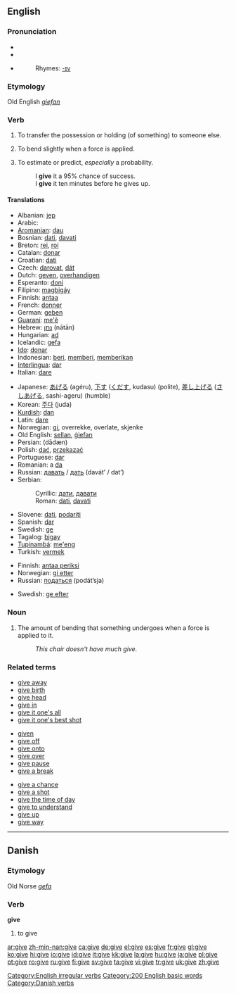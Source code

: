 ==English==

{{rank|hand|young|place|154|give|ever|saw|things}}

===Pronunciation===
*{{IPA|/gɪv/}}
*{{SAMPA|/gIv/}}
*{{audio|en-us-give.ogg|Audio (US)}}
*:Rhymes: [[Rhymes:English:-ɪv|-ɪv]]

===Etymology===
Old English ''[[giefan]]''

===Verb===
[[Category:English irregular verbs]]
{{en-verb|gives|giving|gave|given}}

#{{transitive}} To transfer the possession or holding (of something) to someone else.
#{{intransitive}} To bend slightly when a force is applied.
#{{transitive}} To estimate or predict, ''especially'' a probability.
#:I '''give''' it a 95% chance of success.
#:I '''give''' it ten minutes before he gives up.

====Translations====
{{trans-top|transfer the possession of something to someone else}}
*Albanian: [[jep]]
*Arabic: {{ARchar|[[اعطى|أعْطَى]]}} {{IPAchar|(áʕʈa)}}
*[[Aromanian]]: [[dau]]
*Bosnian: [[dati#Bosnian|dati]], [[davati#Bosnian|davati]]
*Breton: [[rei]], [[roi]]
*Catalan: [[donar]]
*Croatian: [[dati]]
*Czech: [[darovat]], [[dát]]
*Dutch: [[geven]], [[overhandigen]]
*Esperanto: [[doni]]
*Filipino: [[magbigáy]]
*Finnish: [[antaa]]
*French: [[donner]]
*German: [[geben]]
*[[Guaraní]]: [[me'ẽ]]
*Hebrew: [[נתן]] (nātān)
*Hungarian: [[ad]]
*Icelandic: [[gefa]]
*[[Ido]]: [[donar]]
*Indonesian: [[beri]], [[beri|memberi]], [[beri|memberikan]]
*[[Interlingua]]: [[dar]]
*Italian: [[dare#Italian|dare]]
{{trans-mid}}
*Japanese: [[あげる]] (agéru), [[下す]] ([[くだす]], kudasu) (polite), [[差し上げる]] ([[さしあげる]], sashi-ageru) (humble)
*Korean: [[주다]] (juda)
*[[Kurdish]]: [[dan]]
*Latin: [[dare#Latin|dare]]
*Norwegian: [[gi]], overrekke, overlate, skjenke
*Old English: [[sellan]], [[giefan|ġiefan]]
*Persian: {{FAchar|[[دادن|دادَن]]}} (dādæn)
*Polish: [[dać]], [[przekazać]]
*Portuguese: [[dar#Portuguese|dar]]
*Romanian: a [[da]]
*Russian: [[давать]] / [[дать]] (davát’ / dat’)
*Serbian:
*:Cyrillic: [[дати#Serbian|дати]], [[давати#Serbian|давати]]
*:Roman: [[dati#Serbian|dati]], [[davati#Serbian|davati]]
*Slovene: [[dati]], [[podariti]]
*Spanish: [[dar#Spanish|dar]]
*Swedish: [[ge#Swedish|ge]]
*Tagalog: [[bigay]]
*[[Tupinambá]]: [[me'eng]]
*Turkish: [[vermek]]
{{trans-bottom}}

{{trans-top|bend sligthly when a force is applied}}
*Finnish: [[antaa periksi]]
*Norwegian: [[gi etter]]
*Russian: [[податься]] (podát’sja)
{{trans-mid}}
*Swedish: [[ge efter]]
{{trans-bottom}}

===Noun===
{{en-noun|-}}

#{{uncountable}} The amount of bending that something undergoes when a force is applied to it.
#:''This chair doesn't have much give.''

===Related terms===
{{top3}}
*[[give away]]
*[[give birth]]
*[[give head]]
*[[give in]]
*[[give it one's all]]
*[[give it one's best shot]]
{{mid3}}
*[[given]]<!--noun-->
*[[give off]]
*[[give onto]]
*[[give over]]
*[[give pause]]
*[[give a break]]
{{mid3}}
*[[give a chance]]
*[[give a shot]]
*[[give the time of day]]
*[[give to understand]]
*[[give up]]
*[[give way]]
{{bottom}}

[[Category:200 English basic words]]

----

==Danish==
===Etymology===
Old Norse ''[[gefa]]''
===Verb===
'''give'''

# to give

[[Category:Danish verbs]]

[[ar:give]]
[[zh-min-nan:give]]
[[ca:give]]
[[de:give]]
[[el:give]]
[[es:give]]
[[fr:give]]
[[gl:give]]
[[ko:give]]
[[hi:give]]
[[io:give]]
[[id:give]]
[[it:give]]
[[kk:give]]
[[la:give]]
[[hu:give]]
[[ja:give]]
[[pl:give]]
[[pt:give]]
[[ro:give]]
[[ru:give]]
[[fi:give]]
[[sv:give]]
[[ta:give]]
[[vi:give]]
[[tr:give]]
[[uk:give]]
[[zh:give]]